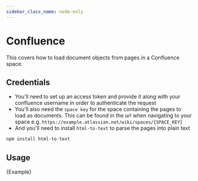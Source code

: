 ```yaml
---
sidebar_class_name: node-only
---
```


# Confluence

This covers how to load document objects from pages in a Confluence space.

## Credentials

- You'll need to set up an access token and provide it along with your confluence username in order to authenticate the request
- You'll also need the `space key` for the space containing the pages to load as documents. This can be found in the url when navigating to your space e.g. `https://example.atlassian.net/wiki/spaces/{SPACE_KEY}`
- And you'll need to install `html-to-text` to parse the pages into plain text

```bash npm2yarn
npm install html-to-text
```

## Usage


<CodeBlock language="typescript">{Example}</CodeBlock>
